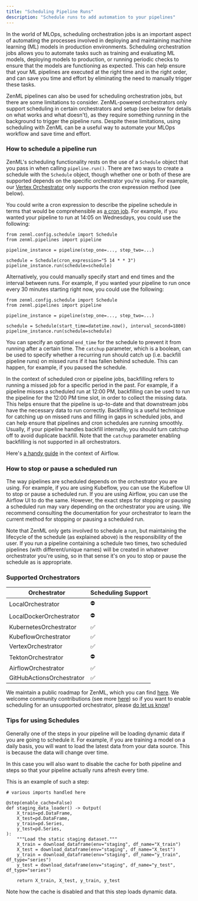 ```yaml
---
title: "Scheduling Pipeline Runs"
description: "Schedule runs to add automation to your pipelines"
---
```


In the world of MLOps, scheduling orchestration jobs is an important aspect of automating the processes involved in deploying and maintaining machine learning (ML) models in production environments. Scheduling orchestration jobs allows you to automate tasks such as training and evaluating ML models, deploying models to production, or running periodic checks to ensure that the models are functioning as expected. This can help ensure that your ML pipelines are executed at the right time and in the right order, and can save you time and effort by eliminating the need to manually trigger these tasks.

ZenML pipelines can also be used for scheduling orchestration jobs, but there are some limitations to consider. ZenML-powered orchestrators only support scheduling in certain orchestrators and setup (see below for details on what works and what doesn't), as they require something running in the background to trigger the pipeline runs. Despite these limitations, using scheduling with ZenML can be a useful way to automate your MLOps workflow and save time and effort.

### How to schedule a pipeline run

ZenML's scheduling functionality rests on the use of a `Schedule` object that you pass in when calling `pipeline.run()`. There are two ways to create a schedule with the `Schedule` object, though whether one or both of these are supported depends on the specific orchestrator you're using. For example, our [Vertex Orchestrator](/component-gallery/orchestrators/gcloud-vertexai) only supports the cron expression method (see below).

You could write a cron expression to describe the pipeline schedule in terms that would be comprehensible as [a cron job](https://en.wikipedia.org/wiki/Cron). For example, if you wanted your pipeline to run at 14:05 on Wednesdays, you could use the following:

```
from zenml.config.schedule import Schedule
from zenml.pipelines import pipeline

pipeline_instance = pipeline(step_one=..., step_two=...)

schedule = Schedule(cron_expression="5 14 * * 3")
pipeline_instance.run(schedule=schedule)
```

Alternatively, you could manually specify start and end times and the interval between runs. For example, if you wanted your pipeline to run once every 30 minutes starting right now, you could use the following:

```
from zenml.config.schedule import Schedule
from zenml.pipelines import pipeline

pipeline_instance = pipeline(step_one=..., step_two=...)

schedule = Schedule(start_time=datetime.now(), interval_second=1800)
pipeline_instance.run(schedule=schedule)
```

You can specify an optional `end_time` for the schedule to prevent it from running after a certain time. The `catchup` parameter, which is a boolean, can be used to specify whether a recurring run should catch up (i.e. backfill pipeline runs) on missed runs if it has fallen behind schedule. This can happen, for example, if you paused the schedule.

In the context of scheduled cron or pipeline jobs, backfilling refers to running a missed job for a specific period in the past. For example, if a pipeline misses a scheduled run at 12:00 PM, backfilling can be used to run the pipeline for the 12:00 PM time slot, in order to collect the missing data. This helps ensure that the pipeline is up-to-date and that downstream jobs have the necessary data to run correctly. Backfilling is a useful technique for catching up on missed runs and filling in gaps in scheduled jobs, and can help ensure that pipelines and cron schedules are running smoothly. Usually, if your pipeline handles backfill internally, you should turn catchup off to avoid duplicate backfill. Note that the `catchup` parameter enabling backfilling is not supported in all orchestrators.

Here's [a handy guide](https://medium.com/nerd-for-tech/airflow-catchup-backfill-demystified-355def1b6f92) in the context of Airflow.

### How to stop or pause a scheduled run

The way pipelines are scheduled depends on the orchestrator you are using. For example, if you are using Kubeflow, you can use the Kubeflow UI to stop or pause a scheduled run. If you are using Airflow, you can use the Airflow UI to do the same. However, the exact steps for stopping or pausing a scheduled run may vary depending on the orchestrator you are using. We recommend consulting the documentation for your orchestrator to learn the current method for stopping or pausing a scheduled run.

Note that ZenML only gets involved to schedule a run, but maintaining the lifecycle of the schedule (as explained above) is the responsibility of the user. If you run a pipeline containing a schedule two times, two scheduled pipelines (with different/unique names) will be created in whatever orchestrator you're using, so in that sense it's on you to stop or pause the schedule as is appropriate.

### Supported Orchestrators

| Orchestrator              | Scheduling Support |
| ------------------------- | ------------------ |
| LocalOrchestrator         | ⛔️                 |
| LocalDockerOrchestrator   | ⛔️                 |
| KubernetesOrchestrator    | ✅                  |
| KubeflowOrchestrator      | ✅                  |
| VertexOrchestrator        | ✅                  |
| TektonOrchestrator        | ⛔️                 |
| AirflowOrchestrator       | ✅                  |
| GitHubActionsOrchestrator | ✅                  |

We maintain a public roadmap for ZenML, which you can find [here](https://zenml.io/roadmap). We welcome community contributions (see more [here](https://github.com/zenml-io/zenml/blob/main/CONTRIBUTING.md)) so if you want to enable scheduling for an unsupported orchestrator, please [do let us know](https://zenml.io/slack-invite)!

### Tips for using Schedules

Generally one of the steps in your pipeline will be loading dynamic data if you are going to schedule it. For example, if you are training a model on a daily basis, you will want to load the latest data from your data source. This is because the data will change over time.

In this case you will also want to disable the cache for both pipeline and steps so that your pipeline actually runs afresh every time.

This is an example of such a step:

```
# various imports handled here

@step(enable_cache=False)
def staging_data_loader() -> Output(
    X_train=pd.DataFrame,
    X_test=pd.DataFrame,
    y_train=pd.Series,
    y_test=pd.Series,
):
    """Load the static staging dataset."""
    X_train = download_dataframe(env="staging", df_name="X_train")
    X_test = download_dataframe(env="staging", df_name="X_test")
    y_train = download_dataframe(env="staging", df_name="y_train", df_type="series")
    y_test = download_dataframe(env="staging", df_name="y_test", df_type="series")

    return X_train, X_test, y_train, y_test
```

Note how the cache is disabled and that this step loads dynamic data.
